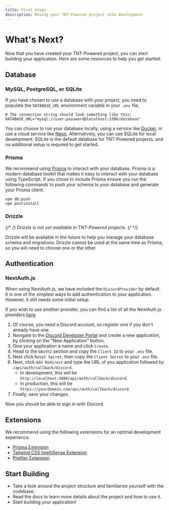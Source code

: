 ```yaml
---
title: First Steps
description: Moving your TNT-Powered project into development.
---
```


# What's Next?

Now that you have created your TNT-Powered project, you can start building your
application. Here are some resources to help you get started:

## Database

### MySQL, PostgreSQL, or SQLite

If you have chosen to use a database with your project, you need to populate the
`DATABASE_URL` environment variable in your `.env` file.

```shell copy
# The connection string should look something like this:
DATABASE_URL="mysql://user:password@localhost:3306/database"
```

You can choose to run your database locally, using a service like
[Docker](https://www.docker.com/), or use a cloud service like
[Neon](https://neon.tech/). Alternatively, you can use SQLite for local
development. SQLite is the default database for TNT-Powered projects, and no
additional setup is required to get started.

### Prisma

We recommend using [Prisma](https://www.prisma.io/) to interact with your
database. Prisma is a modern database toolkit that makes it easy to interact
with your database using TypeScript. If you chose to include Prisma ensure you
run the following commands to push your schema to your database and generate
your Prisma client.

```shell copy
npm db:push
npm postinstall
```

### Drizzle

{/* <Callout type="default"> */} Drizzle is not yet available in TNT-Powered
projects. {/* </Callout> */}

Drizzle will be available in the future to help you manage your database schema
and migrations. Drizzle cannot be used at the same time as Prisma, so you will
need to choose one or the other.

## Authentication

### NextAuth.js

When using NextAuth.js, we have included the `DiscordProvider` by default. It is
one of the simplest ways to add authentication to your application. However, it
still needs some initial setup.

If you wish to use another provider, you can find a list of all the NextAuth.js
providers [here](https://next-auth.js.org/providers/).

1. Of course, you need a Discord account, so register one if you don't already
   have one.
2. Navigate to the
   [Discord Developer Portal](https://discord.com/developers/applications) and
   create a new application, by clicking on the "New Application" button.
3. Give your application a name and click `Create`.
4. Head to the `OAuth2` section and copy the `Client ID` to your `.env` file.
5. Next click `Reset Secret`, then copy the `Client Secret` to your `.env` file.
6. Next, click `Add Redirect` and type the URL of you application followed by
   `/api/auth/callback/discord`.
   - In development, this will be
     `http://localhost:3000/api/auth/callback/discord`.
   - In production, this will be
     `https://yourdomain.com/api/auth/callback/discord`.
7. Finally, save your changes.

Now you should be able to sign in with Discord.

## Extensions

We recommend using the following extensions for an optimal development
experience.

- [Prisma Extension](https://www.prisma.io/docs/orm/more/development-environment/editor-setup)
- [Tailwind CSS IntelliSense Extension](https://tailwindcss.com/docs/editor-setup)
- [Prettier Extension](https://prettier.io/docs/editors.html)

## Start Building

- Take a look around the project structure and familiarize yourself with the
  codebase.
- Read the docs to learn more details about the project and how to use it.
- Start building your application!
